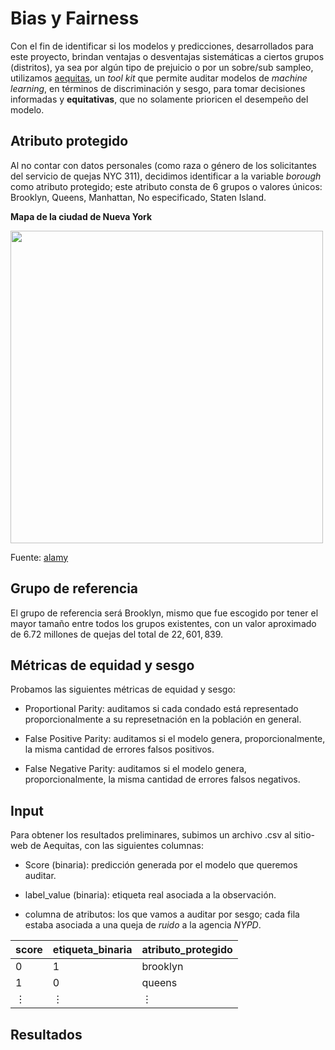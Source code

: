 # Bias y Fairness {#biasFairness}

<div align="justify">
Con el fin de identificar si los modelos y predicciones, desarrollados para este proyecto, brindan ventajas o desventajas sistemáticas a ciertos grupos (distritos), ya sea por algún tipo de prejuicio o por un sobre/sub sampleo, utilizamos [aequitas](http://www.datasciencepublicpolicy.org/projects/aequitas/), un *tool kit* que permite auditar modelos de *machine learning*, en términos de discriminación y sesgo, para tomar decisiones informadas y **equitativas**, que no solamente prioricen el desempeño del modelo.

## Atributo protegido

Al no contar con datos personales (como raza o género de los solicitantes del servicio de quejas NYC 311), decidimos identificar a la variable *borough* como atributo protegido; este atributo consta de 6 grupos o valores únicos: Brooklyn, Queens, Manhattan, No especificado, Staten Island. 

**Mapa de la ciudad de Nueva York**
<div align="center">

<image width="500" height="500" src="./images/nyc_boroughs.png">

</div>


Fuente: [alamy](https://www.alamy.com/stock-image-modern-city-map-new-york-city-of-the-usa-with-boroughs-and-titles-160125612.html)

## Grupo de referencia

El grupo de referencia será Brooklyn, mismo que fue escogido por tener el mayor tamaño entre todos los grupos existentes, con un valor aproximado de $6.72$ millones de quejas del total de $22,601,839$.


## Métricas de equidad y sesgo

Probamos las siguientes métricas de equidad y sesgo:

* Proportional Parity: auditamos si cada condado está representado proporcionalmente a su represetnación en la población en general.
* False Positive Parity: auditamos si el modelo genera, proporcionalmente, la misma cantidad de errores falsos positivos.

* False Negative Parity: auditamos si el modelo genera, proporcionalmente, la misma cantidad de errores falsos negativos.

## Input

Para obtener los resultados preliminares, subimos un archivo .csv al sitio-web de Aequitas, con las siguientes columnas:

+ Score (binaria): predicción generada por el modelo que queremos auditar.

+ label_value (binaria): etiqueta real asociada a la observación.

+ columna de atributos: los que vamos a auditar por sesgo; cada fila estaba asociada a una queja de *ruido* a la agencia *NYPD*.

| score |etiqueta_binaria | atributo_protegido|
|-|-|-|
|0|1|brooklyn|
|1|0|queens|
|$\vdots$|$\vdots$|$\vdots$|

## Resultados




</div>
